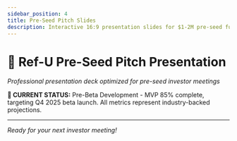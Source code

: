 ```yaml
---
sidebar_position: 4
title: Pre-Seed Pitch Slides
description: Interactive 16:9 presentation slides for $1-2M pre-seed funding round
---
```



# 🎯 Ref-U Pre-Seed Pitch Presentation

*Professional presentation deck optimized for pre-seed investor meetings*

<div style={{background: '#e0f2fe', border: '2px solid #0277bd', borderRadius: '8px', padding: '1rem', margin: '1rem 0', fontSize: '0.9rem', color: '#01579b'}}>
<strong>🚨 CURRENT STATUS:</strong> Pre-Beta Development - MVP 85% complete, targeting Q4 2025 beta launch. All metrics represent industry-backed projections.
</div>

<SanitySlideContent slideId="slide-cover" />

<SanitySlideContent slideId="slide-problem" />

<SanitySlideContent slideId="slide-solution" />

<SanitySlideContent slideId="slide-market" />

<SanitySlideContent slideId="slide-financials" />

---

*Ready for your next investor meeting!*

<InvestorComment pageId="pitch-slides" section="Pitch Deck" />
